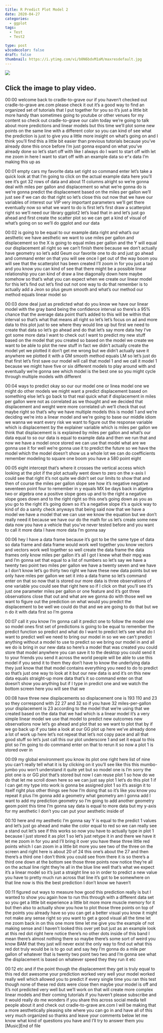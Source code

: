 ```yaml
---
title: R Predict Plot Model 2
date: 2020-04-27
categories:
  - ggplot
tags:
  - Test
  - Test2

type: post
w3codecolor: false
draft: false
thumbnail: https://i.ytimg.com/vi/b0N6bdvM1aM/maxresdefault.jpg
---
```


<a href="https://www.youtube.com/watch?v=b0N6bdvM1aM">
<picture><img src="https://i.ytimg.com/vi/b0N6bdvM1aM/maxresdefault.jpg"></picture>
</a>



## Click the image to play video.



00:00
welcome back to cradle-to-grave our if you haven't checked out cradle-to-grave
are.com please check it out it's a good way to find an organized set of
tutorials that I put together for you so it's just a little bit more handy than
sometimes going to youtube or other venues for my content so check out
cradle-to-grave our calm today we're going to talk about
more predictions and linear models but this time we'll plot some new points on
the same line with a different color so you can kind of see what the prediction
is just to give you a little more insight on what's going on and I think
you'll find this a little bit easier than previous tutorials because you've
already done this once before I'm just gonna expand on what you've already done
so let's start off with like I always do I want to start off with let me zoom in
here I want to start off with an example data so e^x data I'm making this up as

00:01
empty cars my favorite data set right so
command enter let's take a quick look at that I'm going to click on the actual
example data here you'll see it's got 32 rows of data and
about 11 columns alright so we're gonna deal with miles per gallon and
displacement so what we're gonna do is we're gonna predict the displacement
based on the miles per gallon we'll just see if we can do that right so let's
close this out now that we have our variables of interest our VIP very
important parameters we'll get there eventually now so what we want to do is
first let's first draw a scatterplot right so we'll need our library ggplot2
let's load that in and let's just go ahead and first create the scatter plot
so we can get a kind of visual of what's
going on so we'll do ggplot and our data

00:02
is going to be equal to our example data right and what's our aesthetic we have
aesthetic we want to use miles per gallon and displacement so the X is
going to equal miles per gallon and the Y will equal our displacement all right
so we can't finish there because we don't actually have
geometry so let's add Geum our favorite one to do and just go ahead
and command enter on that you will see once I get out of the way boom you will
see that the scatterplot has been created I'll zoom in for you just a tad
and you know you can kind of see that there might be a possible linear
relationship you can kind of draw a line diagonally down here maybe somehow so
that's what you can expect when we create our linear model for this let's
find out let's find out not one way to do that remember is to actually add a
Jeon so plus geum smooth and what's our method our method equals linear model so

00:03
done deal just as predicted what do you know we have our linear model with the
gray band being the confidence interval so there's a 95% chance that the average
data point that's added to this will be within that interval so that's what that
means all right so let's let's focus on ad and more data to this plot just to
see where they would line up but first we need to create that data so let's go
ahead and do that let's say more data hey I've got some more data I want to
check out I want to predict my new stuff based on the model that you created so
based on the model we create we want to be able to plot the new stuff in fact we
didn't actually create the model yet we plotted it don't get me wrong but we
didn't actually save it anywhere we plotted it with a GM smooth method
equals LM so let's just do that first let's first save our model will call
that model 1 and we call it model 1 because we might have five or six
different models to play around with and eventually we're gonna see which model
is the best one so you might cycle through multiple models with different

00:04
ways to predict okay so our our model one or linea model one we might do other
models we might want a predict displacement based on something else
let's go back to that real quick what if displacement in miles per gallon
were not as correlated as we thought and we decided that displacement and weight
were more correlated uh we'll check that out maybe right so that's why we have
multiple models this is model 1 and we're deciding we're into a linear model
and we're going to base our middle idiom we wanna we want every risk we want to
figure out the response variable which is displacement by the explainer
variable which is miles per gallon we think that displacement is is explained
by miles per gallon and what's our data equal to so our data is equal to example
data and then we run that and now we have a model once stored we can use that
model what are we gonna use it for well we're gonna use it to predict the future
so we have the model which the model doesn't show us a whole lot we can do
coefficients remember modeling to square one boom you have a 580 point eight

00:05
eight intercept that's where it crosses the vertical access which looking at the
plot if the plot actually went down to zero on the x-axis I could see that
right it's not quite we didn't set our limits to show that and then of course
the miles per gallon slope see how it's negative negative seventeen point four
to remember in y equals MX be days back in algebra two or algebra one a positive
slope goes up and to the right a negative slope goes down and to the
right right so this one's going down as you as you go to the right it's going
down so it's a negative slope it's a quick way to kind of do a sanity check
anyways that being said now that we have a model we have a model that we can use
we know the equation but we don't really need it because we have our do the math
for us let's create some new data now you have a vehicle that you've never
tested before and you want to call it more data I have more data I'm gonna say

00:06
hey I have a data frame because it's got to be the same type of data so data
frame and data frame would work well together
you know vectors and vectors work well together so well create the data frame
the data frames only know miles per gallon it's all I got I knew what their
mpg was and I'm gonna set that equal to a list of numbers so let's say we have a
twenty two point two miles per gallon we have a twenty seven and we have a I
don't know let's go thirty two right we have these new data points but we only
have miles per gallon we set it into a data frame so let's command enter on
that so now that is stored our more data is three observations of one variable
you could see that right here so if I click on that you'll see it's just
one parameter miles per gallon or one feature and it's got three observations
close that out and what are we gonna do with those well we want to figure out
the prediction on what would you predict the displacement to be well we could do
that and we are going to do that but we n do it with data first so I'm gonna

00:07
call it you know I'm gonna call it predict one to follow the model one so
model ones first set of predictions is going to be equal to remember the
predict function so predict and what do I want to predict let's see what do I
want to predict well we need to bring our model in so we we can't predict
anything without a model to use to predict so we bring our model in and all
we do is bring in our new data so here's
a model that was created you could store that model anywhere you can save it to
the desktop you could send it to your friends you send it across the world
people will be able to use this model if you send it to them they don't have to
know the underlying data they just know that that model contains everything you
need to do to predict so that's just one way to look at it but our new data is
and it's on this new data equals straight-up
more data that's it so command enter on that doesn't show you anything but if I
type in predict one and we watch the bottom screen here you will see that we

00:08
have three new displacements so displacement one is 193 110 and 23 so
they correspond with 22 27 and 32 so if you have 32 miles-per-gallon your
displacement is 23 according to the model that we're using that we created
based on the data that we had which is a linear model it's a very simple linear
model we use that model to predict new outcomes new observations now let's go
ahead and plot that so we want to plot that by if we go back up if you take a
look at our GG plot up here we've already done a lot of work up here let's
not repeat that let's not copy pace and all that good stuff so let's just call
this our plot underscore 1 and set it equal to this plot so I'm going to do
command enter on that to rerun it so now a plot 1 is stored over in

00:09
my global environment you know its plot one right here list of nine you can't
really tell what it is by clicking on it you'll see like this this mumbo-jumbo
you won't understand it quite yet but so model one is I'm sorry the plot one is
or GG plot that's stored but now I can reuse plot 1 so how do we do that let me
scroll down here so we can just say plot 1 let's do this plot 1 if I can get my
type into work is gonna be assigned plot
1 so it's assign it to itself right plus other things see how I'm doing that so
it's like you know you repeat it plus I'm gonna add a geometry what geometry
am I gonna add I want to add my prediction geometry so I'm going to add
another geometry geom point this time I'm gonna say data is equal to more data
but my y-axis for my aesthetic I don't you can put your aesthetic inside of

00:10
here and my aesthetic I'm gonna say Y is equal to the predict 1 values and let's
just go ahead and make the color equal to red so we can really see a stand out
let's see if this works so now you have to actually type in plot 1 because I
just stored it as plot 1 so let's just retype it in and there we have it let me
zoom in for you and I'll bring it over you have these three little red points
which I can zoom in a little bit more you see two of the three on the screen
and right here is about 20 of 24 this one's about the 27 and then there's a
third one I don't think you could see from there it is so there's a third one
down at the bottom see those three points now notice they're all on the
actual line right they're all in the blue line well that's what we expect
it's a linear model so it's just a straight line so in order to predict a
new value you have to pretty much run across that line it's got to be
somewhere on that line now is this the best prediction I don't know we haven't

00:11
figured out ways to measure how good this prediction really is but I wanted
to show you again how to run this through with a different data set so you
get a little bit experience a little bit more more muscle
memory for it but then also to actually show you how to plot those three points
on top of the points you already have so you can get a better visual you know it
might not make any sense right so you want to get a good visual all the time
let me zoom back in on this one more time let me give you the example of not
making sense and I haven't looked this over yet but just as an example look at
this red dot right here notice there's no other dots inside of this band I mean
there's almost nothing there so maybe there's some sort of weird you know BAM
that they just will never exist the only way to find out what this red dot truly
would be is to go out and say hey I'm gonna do a mile per gallon of whatever
that is twenty two point two two and I'm
gonna see what the displacement is based on whatever speed they they run it etc

00:12
etc and if the point though the displacement they get is truly equal to
this red dot awesome your prediction worked very well your model worked
really well which allowed you to predict if every single time you ran this test
though none of these red dots were close then maybe your model is off and it's
not predicted very well but we'll work on that will create more complex linear
models and their coming tutorials if you haven't please subscribe and it
would really do me wonders if you share this across social media tell people
about it and check out cradle-to-grave are.com I will be making that a more
aesthetically pleasing site where you can go in and have all of this very much
organized so thanks and leave your comments below let me know what kind of
questions you have and I'll try to answer them you [Music]End of file

